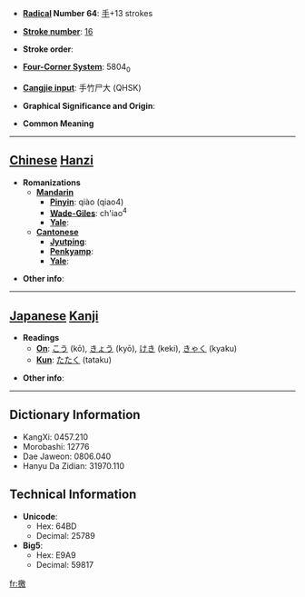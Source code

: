 * '''[[Wiktionary:Chinese radical index| Radical]] Number 64''': [[Wiktionary:Chinese radical index 手|手]]+13 strokes

* '''[[Wiktionary:Chinese total strokes index|Stroke number]]''': [[Wiktionary:Chinese total strokes index 16|16]]

* '''Stroke order''': 

* '''[[Wiktionary:Chinese four corner index|Four-Corner System]]''': 5804<sub>0</sub>

* '''[[Wiktionary:Chinese Cangjie index|Cangjie input]]''': 手竹尸大 (QHSK)

* '''Graphical Significance and Origin''': 

* '''Common Meaning'''

----

== [[Chinese]] [[Hanzi]] ==

* '''Romanizations'''
** '''[[Mandarin]]'''
*** '''[[Pinyin]]''': qiào (qiao4)
*** '''[[Wade-Giles]]''': ch'iao<sup>4</sup>
*** '''[[Yale]]''': 
** '''[[Cantonese]]'''
*** '''[[Jyutping]]''':
*** '''[[Penkyamp]]''': 
*** '''[[Yale]]''': 

* '''Other info''': 

----

== [[Japanese]] [[Kanji]] ==

* '''Readings'''
** '''[[On]]''': [[こう]] (kō), [[きょう]] (kyō), [[けき]] (keki), [[きゃく]] (kyaku)
** '''[[Kun]]''': [[たたく]] (tataku)

* '''Other info''':  

----

== Dictionary Information ==

* KangXi: 0457.210
* Morobashi: 12776
* Dae Jaweon: 0806.040
* Hanyu Da Zidian: 31970.110

== Technical Information ==

* '''Unicode''':
** Hex: 64BD
** Decimal: 25789
* '''Big5''':
** Hex: E9A9
** Decimal: 59817

[[fr:撽]]